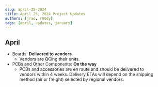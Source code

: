 ```yaml
---
slug: april-25-2024
title: April 25, 2024 Project Updates
authors: [jrao, r00dy]
tags: [april, updates, january]
---
```


## April

- Boards: **Delivered to vendors**
    - Vendors are QCing their units.
- PCBs and Other Components: **On the way**
    - PCBs and accessories are en route and should be delivered to vendors within 4 weeks. Delivery ETAs will depend on the shipping method (air or freight) selected by regional vendors.